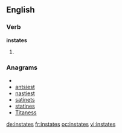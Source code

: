 ==English==

===Verb===
'''instates'''

# {{third-person singular of|[[instate]]}}

===Anagrams===
* {{alphagram|aeinsstt}}
* [[antsiest#English|antsiest]]
* [[nastiest#English|nastiest]]
* [[satinets#English|satinets]]
* [[statines#English|statines]]
* [[Titaness#English|Titaness]]

[[de:instates]]
[[fr:instates]]
[[oc:instates]]
[[vi:instates]]